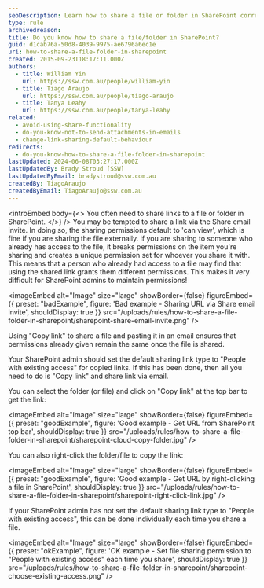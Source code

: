 ```yaml
---
seoDescription: Learn how to share a file or folder in SharePoint correctly by copying links instead of using the Share email invite.
type: rule
archivedreason:
title: Do you know how to share a file/folder in SharePoint?
guid: d1cab76a-50d8-4039-9975-ae6796a6ec1e
uri: how-to-share-a-file-folder-in-sharepoint
created: 2015-09-23T18:17:11.000Z
authors:
  - title: William Yin
    url: https://ssw.com.au/people/william-yin
  - title: Tiago Araujo
    url: https://ssw.com.au/people/tiago-araujo
  - title: Tanya Leahy
    url: https://ssw.com.au/people/tanya-leahy
related:
  - avoid-using-share-functionality
  - do-you-know-not-to-send-attachments-in-emails
  - change-link-sharing-default-behaviour
redirects:
  - do-you-know-how-to-share-a-file-folder-in-sharepoint
lastUpdated: 2024-06-08T03:27:17.000Z
lastUpdatedBy: Brady Stroud [SSW]
lastUpdatedByEmail: bradystroud@ssw.com.au
createdBy: TiagoAraujo
createdByEmail: TiagoAraujo@ssw.com.au
---
```


<introEmbed
  body={<>
You often need to share links to a file or folder in SharePoint.
  </>}
/>
You may be tempted to share a link via the Share email invite. In doing so, the sharing permissions default to 'can view', which is fine if you are sharing the file externally. If you are sharing to someone who already has access to the file, it breaks permissions on the item you're sharing and creates a unique permission set for whoever you share it with. This means that a person who already had access to a file may find that using the shared link grants them different permissions. This makes it very difficult for SharePoint admins to maintain permissions!

<imageEmbed
  alt="Image"
  size="large"
  showBorder={false}
  figureEmbed={{
    preset: "badExample",
    figure: 'Bad example - Sharing URL via Share email invite',
    shouldDisplay: true
  }}
  src="/uploads/rules/how-to-share-a-file-folder-in-sharepoint/sharepoint-share-email-invite.png"
/>

Using "Copy link" to share a file and pasting it in an email ensures that permissions already given remain the same once the file is shared.

Your SharePoint admin should set the default sharing link type to "People with existing access" for copied links. If this has been done, then all you need to do is "Copy link" and share link via email.

You can select the folder (or file) and click on "Copy link" at the top bar to get the link:

<imageEmbed
  alt="Image"
  size="large"
  showBorder={false}
  figureEmbed={{
    preset: "goodExample",
    figure: 'Good example - Get URL from SharePoint top bar',
    shouldDisplay: true
  }}
  src="/uploads/rules/how-to-share-a-file-folder-in-sharepoint/sharepoint-cloud-copy-folder.jpg"
/>

You can also right-click the folder/file to copy the link:

<imageEmbed
  alt="Image"
  size="large"
  showBorder={false}
  figureEmbed={{
    preset: "goodExample",
    figure: 'Good example - Get URL by right-clicking a file in SharePoint',
    shouldDisplay: true
  }}
  src="/uploads/rules/how-to-share-a-file-folder-in-sharepoint/sharepoint-right-click-link.jpg"
/>

If your SharePoint admin has not set the default sharing link type to "People with existing access", this can be done individually each time you share a file.

<imageEmbed
  alt="Image"
  size="large"
  showBorder={false}
  figureEmbed={{
    preset: "okExample",
    figure: 'OK example - Set file sharing permission to "People with existing access" each time you share',
    shouldDisplay: true
  }}
  src="/uploads/rules/how-to-share-a-file-folder-in-sharepoint/sharepoint-choose-existing-access.png"
/>
